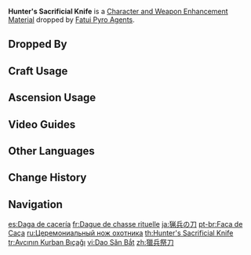 {{Item Infobox
|id           = 112029
|image        = Item Hunter's Sacrificial Knife.png
|type         = Character and Weapon Enhancement Materials
|group        = Fatui Pyro Agent Materials
|group2       = Elite Enemy Drops
|invCategory  = Character Development Items
|quality      = 2
|description  = A sharp alloy weapon. Though its owner has been lost, it still reflects a disturbingly cold light.
|source1      = Dropped by [[Fatui Pyro Agent]]s
|source2      = 
}}
'''Hunter's Sacrificial Knife''' is a [[Character and Weapon Enhancement Material]] dropped by [[Fatui Pyro Agent]]s.

==Dropped By==
{{Dropped By}}

==Craft Usage==
{{Craft Usage}}

==Ascension Usage==
{{Ascension Usage}}

==Video Guides==
{{EVT
|video1   = https://youtu.be/40NmYRRTD6s
|caption1 = Fatui Pyro Agents Farming Location
}}

==Other Languages==
{{Other Languages
|en      = Hunter's Sacrificial Knife
|zhs     = 猎兵祭刀
|zhs_rm  = Liè Bīng Jì Dāo
|zht     = 獵兵祭刀
|zht_rm  = Liè Bīng Jì Dāo
|zh_tl   = Hunter Sacrificial Knife
|ja      = 猟兵の刀
|ja_rm   = Ryouhei no Katana
|ja_tl   = Hunter's Blade
|ko      = 사냥꾼의 제도
|ko_rm   = Sanyangkkun-ui Jedo
|ko_tl   = Hunter's Sacrificial Knife
|es      = Daga de cacería
|es_tl   = Hunting Dagger
|fr      = Dague de chasse rituelle
|fr_tl   = Ritual Hunting Dagger
|ru      = Церемониальный нож охотника
|ru_tl   = Hunter's Сeremonial Knife
|th      = Hunter's Sacrificial Knife
|vi      = Dao Săn Bắt
|vi_tl   = 
|de      = Zeremonielles Jagdschwert
|de_tl   = Ceremonial Hunting Sword
|id      = Hunter's Sacrificial Knife
|pt      = Faca de Caça
|pt_tl   = 
|tr      = Avcının Kurban Bıçağı
|tr_tl   = Hunter's Sacrificial Knife
|it      = Coltello sacrificale del cacciatore
|it_tl   = 
}}

==Change History==
{{Change History|1.0}}
==Navigation==
{{Development Item Navbox|Character and Weapon Enhancement Materials}}

[[es:Daga de cacería]]
[[fr:Dague de chasse rituelle]]
[[ja:猟兵の刀]]
[[pt-br:Faca de Caça]]
[[ru:Церемониальный нож охотника]]
[[th:Hunter's Sacrificial Knife]]
[[tr:Avcının Kurban Bıçağı]]
[[vi:Dao Săn Bắt]]
[[zh:獵兵祭刀]]